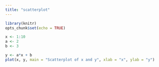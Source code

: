 ```yaml
---
title: "scatterplot"
---
```


```r
library(knitr)
opts_chunk$set(echo = TRUE)
```

```r
x <- 1:10
a <- 2
b <- 3
```

```r
y <- a*x + b
plot(x, y, main = "Scatterplot of x and y", xlab = "x", ylab = "y")
```

